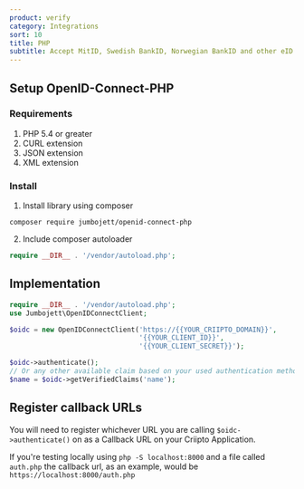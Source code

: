 ```yaml
---
product: verify
category: Integrations
sort: 10
title: PHP
subtitle: Accept MitID, Swedish BankID, Norwegian BankID and other eID logins with PHP and Criipto Verify
---
```


## Setup OpenID-Connect-PHP

### Requirements

1. PHP 5.4 or greater
2. CURL extension
3. JSON extension
4. XML extension

### Install

1. Install library using composer

```
composer require jumbojett/openid-connect-php
```

2. Include composer autoloader

```php
require __DIR__ . '/vendor/autoload.php';
```

## Implementation

```php
require __DIR__ . '/vendor/autoload.php';
use Jumbojett\OpenIDConnectClient;

$oidc = new OpenIDConnectClient('https://{{YOUR_CRIIPTO_DOMAIN}}',
                                '{{YOUR_CLIENT_ID}}',
                                '{{YOUR_CLIENT_SECRET}}');

$oidc->authenticate();
// Or any other available claim based on your used authentication method: https://docs.criipto.com/verify/e-ids/
$name = $oidc->getVerifiedClaims('name');
```

## Register callback URLs

You will need to register whichever URL you are calling `$oidc->authenticate()` on as a Callback URL on your Criipto Application.

If you're testing locally using `php -S localhost:8000` and a file called `auth.php` the callback url, as an example, would be `https://localhost:8000/auth.php`
